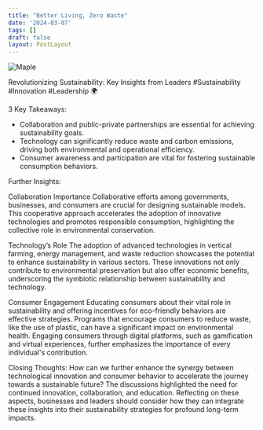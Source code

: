 ```yaml
---
title: "Better Living, Zero Waste"
date: '2024-03-07'
tags: []
draft: false
layout: PostLayout
---
```


<div className="flex justify-center">
  <div className="my-1 w-full px-2 xl:my-1 xl:w-1/2 xl:px-2">
    <img src="https://img.youtube.com/vi/q6jnCjnjh5M/0.jpg" alt="Maple" className="mx-auto h-58 w-auto" />
  </div>
</div>

Revolutionizing Sustainability: Key Insights from Leaders #Sustainability #Innovation #Leadership 🌍

3 Key Takeaways:
- Collaboration and public-private partnerships are essential for achieving sustainability goals.
- Technology can significantly reduce waste and carbon emissions, driving both environmental and operational efficiency.
- Consumer awareness and participation are vital for fostering sustainable consumption behaviors.

Further Insights:

Collaboration Importance
Collaborative efforts among governments, businesses, and consumers are crucial for designing sustainable models. This cooperative approach accelerates the adoption of innovative technologies and promotes responsible consumption, highlighting the collective role in environmental conservation.

Technology’s Role
The adoption of advanced technologies in vertical farming, energy management, and waste reduction showcases the potential to enhance sustainability in various sectors. These innovations not only contribute to environmental preservation but also offer economic benefits, underscoring the symbiotic relationship between sustainability and technology.

Consumer Engagement
Educating consumers about their vital role in sustainability and offering incentives for eco-friendly behaviors are effective strategies. Programs that encourage consumers to reduce waste, like the use of plastic, can have a significant impact on environmental health. Engaging consumers through digital platforms, such as gamification and virtual experiences, further emphasizes the importance of every individual's contribution.

Closing Thoughts:
How can we further enhance the synergy between technological innovation and consumer behavior to accelerate the journey towards a sustainable future? The discussions highlighted the need for continued innovation, collaboration, and education. Reflecting on these aspects, businesses and leaders should consider how they can integrate these insights into their sustainability strategies for profound long-term impacts.
